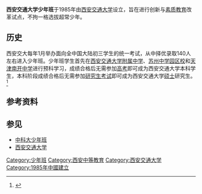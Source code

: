 '''西安交通大学少年班'''于1985年由[[西安交通大学|西安交通大学]]设立，旨在进行创新与[[素质教育|素质教育]]改革试点，不拘一格选拔超常少年。

==历史==
西安交大每年1月举办面向全中国大陆初三学生的统一考试，从中择优录取140人左右进入少年班。少年班学生首先在[[西安交通大学附属中学|西安交通大学附属中学]]、[[苏州中学园区校|苏州中学园区校]]和[[天津南开中学|天津南开中学]]进行预科学习，成绩合格后无需参加[[普通高等学校招生全国统一考试|高考]]即可成为西安交通大学本科学生，本科阶段成绩合格后无需参加[[中国研究生入学考试|研究生考试]]即可成为西安交通大学[[硕士|硕士]]研究生。<ref>{{Cite web|url=http://zs.xjtu.edu.cn/show_category.do?category=招生信息|title=西安交通大学本科招生信息|language=中文|deadurl=yes|archiveurl=https://web.archive.org/web/20150324013314/http://www.zs.xjtu.edu.cn/show_category.do?category=%E6%8B%9B%E7%94%9F%E4%BF%A1%E6%81%AF|archivedate=2015年3月24日|df=|access-date=2021年5月16日}}</ref>

==参考资料==
{{Reflist}}

==参见==
*[[中科大少年班|中科大少年班]]
*[[西安交通大学|西安交通大学]]

[[Category:少年班|Category:少年班]]
[[Category:西安中等教育|Category:西安中等教育]]
[[Category:西安交通大学|Category:西安交通大学]]
[[Category:1985年中國建立|Category:1985年中國建立]]